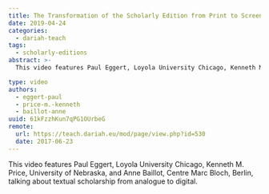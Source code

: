 ```yaml
---
title: The Transformation of the Scholarly Edition from Print to Screen
date: 2019-04-24
categories:
  - dariah-teach
tags:
  - scholarly-editions
abstract: >-
  This video features Paul Eggert, Loyola University Chicago, Kenneth M. Price, University of Nebraska, and Anne Baillot, Centre Marc Bloch, Berlin, talking about textual scholarship from analogue to digital.

type: video
authors:
  - eggert-paul
  - price-m.-kenneth
  - baillot-anne
uuid: 61kFzzhKun7qPG1OUrbeG
remote:
  url: https://teach.dariah.eu/mod/page/view.php?id=530
  date: 2017-06-23
---
```


This video features Paul Eggert, Loyola University Chicago, Kenneth M. Price, University of Nebraska, and Anne Baillot, Centre Marc Bloch, Berlin, talking about textual scholarship from analogue to digital.

<VideoCard
  title="The Transformation of the Scholarly Edition from Print to Screen"
  id="cKkVCzms-Sk"
  image="/assets/images/cms/posts/the-transformation-of-the-scholarly-edition/paul-eggert.png"
/>

